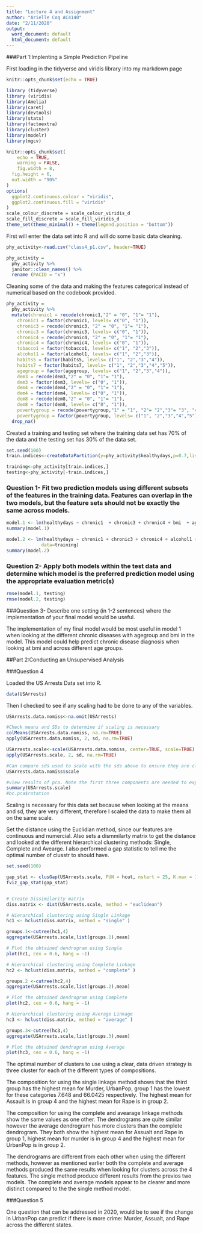 ```yaml
---
title: "Lecture 4 and Assignment"
author: "Arielle Coq AC4140"
date: "2/11/2020"
output:
  word_document: default
  html_document: default
---
```


###Part 1:Implenting a Simple Prediction Pipeline

First loading in the tidyverse and viridis library into my markdown page 
```r
knitr::opts_chunk$set(echo = TRUE)

library (tidyverse)
library (viridis)
library(Amelia)
library(caret)
library(devtools)
library(stats)
library(factoextra)
library(cluster)
library(modelr)
library(mgcv)

knitr::opts_chunk$set(
	echo = TRUE,
	warning = FALSE,
	fig.width = 8, 
  fig.height = 6,
  out.width = "90%"
)
options(
  ggplot2.continuous.colour = "viridis",
  ggplot2.continuous.fill = "viridis"
)
scale_colour_discrete = scale_colour_viridis_d
scale_fill_discrete = scale_fill_viridis_d
theme_set(theme_minimal() + theme(legend.position = "bottom"))
```

First will enter the data set into R and will do some basic data cleaning. 

```r
phy_activity<-read.csv("class4_p1.csv", header=TRUE)

phy_activity = 
  phy_activity %>% 
  janitor::clean_names() %>% 
  rename (PACID = "x") 
```

Cleaning some of the data and making the features categorical instead of numerical based on the codebook provided. 

```r
phy_activity =
  phy_activity %>% 
  mutate(chronic1 = recode(chronic1,"2" = "0", "1"= "1"),
    chronic1 = factor(chronic1, levels= c("0", "1")),
    chronic3 = recode(chronic3, "2" = "0", "1"= "1"),
    chronic3 = factor(chronic3, levels= c("0", "1")),
    chronic4 = recode(chronic4, "2" = "0", "1"= "1"),
    chronic4 = factor(chronic4, levels= c("0", "1")),
    tobacco1 = factor(tobacco1, levels= c("1", "2","3")),
    alcohol1 = factor(alcohol1, levels= c("1", "2","3")),
    habits5 = factor(habits5, levels= c("1", "2","3","4")),
    habits7 = factor(habits7, levels= c("1", "2","3","4","5")),
    agegroup = factor(agegroup, levels= c("1", "2","3","4")),
    dem3 = recode(dem3,"2" = "0", "1"= "1"),
    dem3 = factor(dem3, levels= c("0", "1")),
    dem4 = recode(dem4,"2" = "0", "1"= "1"),
    dem4 = factor(dem4, levels= c("0", "1")),
    dem8 = recode(dem8,"2" = "0", "1"= "1"),
    dem8 = factor(dem8, levels= c("0", "1")),
    povertygroup = recode(povertygroup,"1" = "1", "2"= "2","3"= "3", "4"= "4","5"= "5"),
    povertygroup = factor(povertygroup, levels= c("1", "2","3","4","5"))) %>% 
  drop_na() 
```

Created a training and testing set where the training data set has 70% of the data and the testing set has 30% of the data set. 

```r
set.seed(100)
train.indices<-createDataPartition(y=phy_activity$healthydays,p=0.7,list=FALSE)

training<-phy_activity[train.indices,]
testing<-phy_activity[-train.indices,]
```

### Question 1- Fit two prediction  models using  different subsets of the features in the training data. Features can overlap in the two models, but the feature sets should not be exactly the same across models.

```r
model.1 <- lm(healthydays ~ chronic1  + chronic3 + chronic4 + bmi  + agegroup, data=training)
summary(model.1)

model.2 <- lm(healthydays ~ chronic1 + chronic3 + chronic4 + alcohol1 + dem3 + dem4 + dem8 + tobacco1 + gpaq8totmin + gpaq11days + habits7 + habits5,
             data=training)
summary(model.2)
```

### Question 2- Apply both models within the test data and determine which model is the preferred prediction model using the appropriate evaluation metric(s)

```r
rmse(model.1, testing)
rmse(model.2, testing)
```


###Question 3- Describe one setting (in 1-2 sentences) where the implementation of your final model would be useful.

The implementation of my final model would be most useful in model 1 when looking at the different chronic diseases with agegroup and bmi in the model. This model could help predict chronic disease diagnosis when looking at bmi and across different age groups. 

##Part 2:Conducting an Unsupervised Analysis 

###Question 4

Loaded the US Arrests Data set into R. 

```r
data(USArrests)
```

Then I checked to see if any scaling had to be done to any of the variables. 

```r
USArrests.data.nomiss<-na.omit(USArrests)

#Check means and SDs to determine if scaling is necessary
colMeans(USArrests.data.nomiss, na.rm=TRUE)
apply(USArrests.data.nomiss, 2, sd, na.rm=TRUE)

USArrests.scale<-scale(USArrests.data.nomiss, center=TRUE, scale=TRUE)
apply(USArrests.scale, 2, sd, na.rm=TRUE)

#Can compare sds used to scale with the sds above to ensure they are close.
USArrests.data.nomiss$scale

#view results of pca. Note the first three components are needed to explain at least 75% of the variance
summary(USArrests.scale)
#bc.pca$rotation
```


Scaling is necessary for this data set because when looking at the means and sd, they are very different, therefore I scaled the data to make them all on the same scale. 

Set the distance using the Euclidian method, since our features are continuous and numercial. Also sets a dismmilarty matrix to get the distance and looked at the different hierarchical clustering methods: Single, Complete and Avearge. I also performed a gap statistic to tell me the optimal number of clusstr to should have. 

```r
set.seed(100)

gap_stat <- clusGap(USArrests.scale, FUN = hcut, nstart = 25, K.max = 10, B = 50, mc_metric = "euclidean")
fviz_gap_stat(gap_stat)


# Create Dissimilarity matrix
diss.matrix <- dist(USArrests.scale, method = "euclidean")

# Hierarchical clustering using Single Linkage
hc1 <- hclust(diss.matrix, method = "single" )

groups.1<-cutree(hc1,4)
aggregate(USArrests.scale,list(groups.1),mean)

# Plot the obtained dendrogram using Single
plot(hc1, cex = 0.6, hang = -1)

# Hierarchical clustering using Complete Linkage
hc2 <- hclust(diss.matrix, method = "complete" )

groups.2 <-cutree(hc2,4)
aggregate(USArrests.scale,list(groups.2),mean)

# Plot the obtained dendrogram using Complete
plot(hc2, cex = 0.6, hang = -1)

# Hierarchical clustering using Average Linkage
hc3 <- hclust(diss.matrix, method = "average" )

groups.3<-cutree(hc3,4)
aggregate(USArrests.scale,list(groups.3),mean)

# Plot the obtained dendrogram using Average
plot(hc3, cex = 0.6, hang = -1)
```

The optimal number of clusters to use using a clear, data driven strategy is three cluster for each of the different types of compositions. 

The composition for using the single linkage method shows that the third group has the highest mean for Murder, UrbanPop, group 1 has the lowest for these categories 7.648 and 66.0425 respectively. The highest mean for Assault is in group 4 and the highest mean for Rape is in group 2. 

The composition for using the complete and avearage linkage methods show the same values as one other. The dendrograms are quite similar however the average dendrogram has more clusters than the complete dendrogram. They both show the highest mean for Assualt and Rape in group 1, highest mean for murder is in group 4 and the highest mean for UrbanPop is in group 2.

The dendrograms are different from each other when using the different methods, however as mentioned earlier both the complete and average methods produced the same results when looking for clusters across the 4 features. The single method produce different results from the previos two models. The complete and average models appear to be clearer and more distinct compared to the the single method model. 

###Question 5

One question that can be addressed in 2020, would be to see if the change in UrbanPop can predict if there is more crime: Murder, Assualt, and Rape across the different states. 

